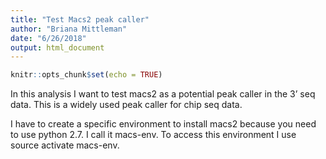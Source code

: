 ```yaml
---
title: "Test Macs2 peak caller"
author: "Briana Mittleman"
date: "6/26/2018"
output: html_document
---
```


```r
knitr::opts_chunk$set(echo = TRUE)
```

In this analysis I want to test macs2 as a potential peak caller in the 3' seq data. This is a widely used peak caller for chip seq data.  

I have to create a specific environment to install macs2 because you need to use python 2.7. I call it macs-env. To access this environment I use source activate macs-env.  

